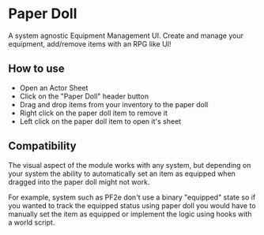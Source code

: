 
# Paper Doll

<ModuleInfo/>

A system agnostic Equipment Management UI. Create and manage your equipment, add/remove items with an RPG like UI!

## How to use

- Open an Actor Sheet
- Click on the "Paper Doll" header button
- Drag and drop items from your inventory to the paper doll
- Right click on the paper doll item to remove it
- Left click on the paper doll item to open it's sheet

## Compatibility

The visual aspect of the module works with any system, but depending on your system the ability to automatically set an item as equipped when dragged into the paper doll might not work.

For example, system such as PF2e don't use a binary "equipped" state so if you wanted to track the equipped status using paper doll you would have to manually set the item as equipped or implement the logic using hooks with a world script.